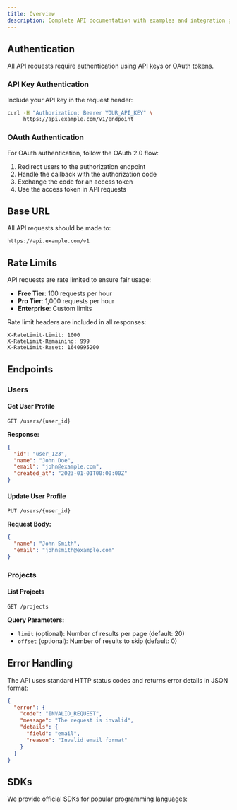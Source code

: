 ```yaml
---
title: Overview
description: Complete API documentation with examples and integration guides
---
```


## Authentication

All API requests require authentication using API keys or OAuth tokens.

### API Key Authentication

Include your API key in the request header:

```bash
curl -H "Authorization: Bearer YOUR_API_KEY" \
     https://api.example.com/v1/endpoint
```

### OAuth Authentication

For OAuth authentication, follow the OAuth 2.0 flow:

1. Redirect users to the authorization endpoint
2. Handle the callback with the authorization code
3. Exchange the code for an access token
4. Use the access token in API requests

## Base URL

All API requests should be made to:

```
https://api.example.com/v1
```

## Rate Limits

API requests are rate limited to ensure fair usage:

- **Free Tier**: 100 requests per hour
- **Pro Tier**: 1,000 requests per hour
- **Enterprise**: Custom limits

Rate limit headers are included in all responses:

```
X-RateLimit-Limit: 1000
X-RateLimit-Remaining: 999
X-RateLimit-Reset: 1640995200
```

## Endpoints

### Users

#### Get User Profile

```http
GET /users/{user_id}
```

**Response:**

```json
{
  "id": "user_123",
  "name": "John Doe",
  "email": "john@example.com",
  "created_at": "2023-01-01T00:00:00Z"
}
```

#### Update User Profile

```http
PUT /users/{user_id}
```

**Request Body:**

```json
{
  "name": "John Smith",
  "email": "johnsmith@example.com"
}
```

### Projects

#### List Projects

```http
GET /projects
```

**Query Parameters:**

- `limit` (optional): Number of results per page (default: 20)
- `offset` (optional): Number of results to skip (default: 0)

## Error Handling

The API uses standard HTTP status codes and returns error details in JSON format:

```json
{
  "error": {
    "code": "INVALID_REQUEST",
    "message": "The request is invalid",
    "details": {
      "field": "email",
      "reason": "Invalid email format"
    }
  }
}
```

## SDKs

We provide official SDKs for popular programming languages:

<Cards>
  <Card
    title="JavaScript SDK"
    href="/docs/sdks"
    description="Official JavaScript/Node.js SDK"
  />
  <Card
    title="Python SDK"
    href="/docs/sdks"
    description="Official Python SDK"
  />
  <Card
    title="Authentication Guide"
    href="/docs/authentication"
    description="Detailed authentication guide"
  />
</Cards>
